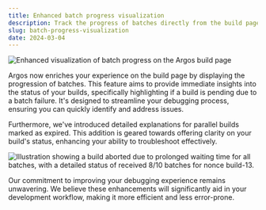 ```yaml
---
title: Enhanced batch progress visualization
description: Track the progress of batches directly from the build page in Argos for more insightful debugging.
slug: batch-progress-visualization
date: 2024-03-04
---
```


![Enhanced visualization of batch progress on the Argos build page](/assets/changelogs/batch-progress-visualization/build-pending.png)

Argos now enriches your experience on the build page by displaying the progression of batches. This feature aims to provide immediate insights into the status of your builds, specifically highlighting if a build is pending due to a batch failure. It's designed to streamline your debugging process, ensuring you can quickly identify and address issues.

Furthermore, we've introduced detailed explanations for parallel builds marked as expired. This addition is geared towards offering clarity on your build's status, enhancing your ability to troubleshoot effectively.

![Illustration showing a build aborted due to prolonged waiting time for all batches, with a detailed status of received 8/10 batches for nonce build-13.](/assets/changelogs/batch-progress-visualization/build-expired.png)

Our commitment to improving your debugging experience remains unwavering. We believe these enhancements will significantly aid in your development workflow, making it more efficient and less error-prone.
